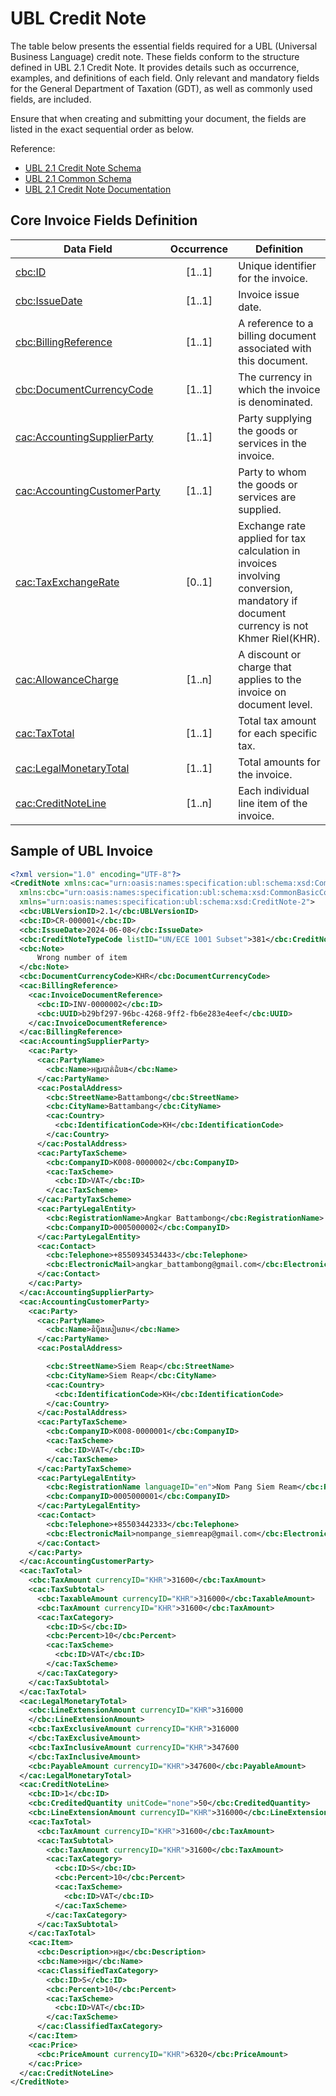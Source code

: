 # UBL Credit Note

The table below presents the essential fields required for a UBL (Universal Business Language) credit note. These fields conform to the structure defined in UBL 2.1 Credit Note. It provides details such as occurrence, examples, and definitions of each field. Only relevant and mandatory fields for the General Department of Taxation (GDT), as well as commonly used fields, are included.

Ensure that when creating and submitting your document, the fields are listed in the exact sequential order as below.

Reference:
* [UBL 2.1 Credit Note Schema](https://docs.oasis-open.org/ubl/os-UBL-2.1/xsd/maindoc/UBL-CreditNote-2.1.xsd)
* [UBL 2.1 Common Schema](https://docs.oasis-open.org/ubl/os-UBL-2.1/xsd/common/) 
* [UBL 2.1 Credit Note Documentation](http://www.datypic.com/sc/ubl21/e-ns23_CreditNote.html) 

## Core Invoice Fields Definition
| Data Field            | Occurrence |                        Definition |
|-----------------------|:------------:|-----------------------------------|
|[cbc:ID](./credit-note/id.mdx) |	[1..1] |Unique identifier for the invoice.|
|[cbc:IssueDate](./credit-note/issue-date.mdx) |	[1..1] |Invoice issue date.
|[cbc:BillingReference](./debit-note/billing-reference.mdx) | [1..1] | A reference to a billing document associated with this document.
|[cbc:DocumentCurrencyCode](./credit-note/document-currency-code.mdx) |	[1..1]	|The currency in which the invoice is denominated.
|[cac:AccountingSupplierParty](./credit-note/accounting-supplier-party.mdx) |	[1..1] |	Party supplying the goods or services in the invoice.
|[cac:AccountingCustomerParty](./credit-note/accounting-customer-party.mdx) |	[1..1] |	Party to whom the goods or services are supplied.
|[cac:TaxExchangeRate](./credit-note/tax-exchange-rate.mdx) |	[0..1] |	Exchange rate applied for tax calculation in invoices involving conversion, mandatory if document currency is not Khmer Riel(KHR).
|[cac:AllowanceCharge](./credit-note/allowance-charge.mdx) |	[1..n] |	A discount or charge that applies to the invoice on document level.
|[cac:TaxTotal](./credit-note/tax-total.mdx) |	[1..1] |	Total tax amount for each specific tax.
|[cac:LegalMonetaryTotal](./credit-note/legal-monetary-total.mdx) | [1..1] |	Total amounts for the invoice.
|[cac:CreditNoteLine](./credit-note/credit-note-line.mdx) |	[1..n] |	Each individual line item of the invoice.

## Sample of UBL Invoice 
```xml
<?xml version="1.0" encoding="UTF-8"?>
<CreditNote xmlns:cac="urn:oasis:names:specification:ubl:schema:xsd:CommonAggregateComponents-2"
  xmlns:cbc="urn:oasis:names:specification:ubl:schema:xsd:CommonBasicComponents-2"
  xmlns="urn:oasis:names:specification:ubl:schema:xsd:CreditNote-2">
  <cbc:UBLVersionID>2.1</cbc:UBLVersionID>
  <cbc:ID>CR-000001</cbc:ID>
  <cbc:IssueDate>2024-06-08</cbc:IssueDate>
  <cbc:CreditNoteTypeCode listID="UN/ECE 1001 Subset">381</cbc:CreditNoteTypeCode>
  <cbc:Note>
      Wrong number of item
  </cbc:Note>
  <cbc:DocumentCurrencyCode>KHR</cbc:DocumentCurrencyCode>
  <cac:BillingReference>
    <cac:InvoiceDocumentReference>
      <cbc:ID>INV-0000002</cbc:ID>
      <cbc:UUID>b29bf297-96bc-4268-9ff2-fb6e283e4eef</cbc:UUID>
    </cac:InvoiceDocumentReference>
  </cac:BillingReference>
  <cac:AccountingSupplierParty>
    <cac:Party>
      <cac:PartyName>
        <cbc:Name>អង្ករបាត់ដំបង</cbc:Name>
      </cac:PartyName>
      <cac:PostalAddress>
        <cbc:StreetName>Battambong</cbc:StreetName>
        <cbc:CityName>Battambang</cbc:CityName>
        <cac:Country>
          <cbc:IdentificationCode>KH</cbc:IdentificationCode>
        </cac:Country>
      </cac:PostalAddress>
      <cac:PartyTaxScheme>
        <cbc:CompanyID>K008-0000002</cbc:CompanyID>
        <cac:TaxScheme>
          <cbc:ID>VAT</cbc:ID>
        </cac:TaxScheme>
      </cac:PartyTaxScheme>
      <cac:PartyLegalEntity>
        <cbc:RegistrationName>Angkar Battambong</cbc:RegistrationName>
        <cbc:CompanyID>0005000002</cbc:CompanyID>
      </cac:PartyLegalEntity>
      <cac:Contact>
        <cbc:Telephone>+8550934534433</cbc:Telephone>
        <cbc:ElectronicMail>angkar_battambong@gmail.com</cbc:ElectronicMail>
      </cac:Contact>
    </cac:Party>
  </cac:AccountingSupplierParty>
  <cac:AccountingCustomerParty>
    <cac:Party>
      <cac:PartyName>
        <cbc:Name>នំបុ័ងសៀមរាម</cbc:Name>
      </cac:PartyName>
      <cac:PostalAddress>

        <cbc:StreetName>Siem Reap</cbc:StreetName>
        <cbc:CityName>Siem Reap</cbc:CityName>
        <cac:Country>
          <cbc:IdentificationCode>KH</cbc:IdentificationCode>
        </cac:Country>
      </cac:PostalAddress>
      <cac:PartyTaxScheme>
        <cbc:CompanyID>K008-0000001</cbc:CompanyID>
        <cac:TaxScheme>
          <cbc:ID>VAT</cbc:ID>
        </cac:TaxScheme>
      </cac:PartyTaxScheme>
      <cac:PartyLegalEntity>
        <cbc:RegistrationName languageID="en">Nom Pang Siem Ream</cbc:RegistrationName>
        <cbc:CompanyID>0005000001</cbc:CompanyID>
      </cac:PartyLegalEntity>
      <cac:Contact>
        <cbc:Telephone>+85503442333</cbc:Telephone>
        <cbc:ElectronicMail>nompange_siemreap@gmail.com</cbc:ElectronicMail>
      </cac:Contact>
    </cac:Party>
  </cac:AccountingCustomerParty>
  <cac:TaxTotal>
    <cbc:TaxAmount currencyID="KHR">31600</cbc:TaxAmount>
    <cac:TaxSubtotal>
      <cbc:TaxableAmount currencyID="KHR">316000</cbc:TaxableAmount>
      <cbc:TaxAmount currencyID="KHR">31600</cbc:TaxAmount>
      <cac:TaxCategory>
        <cbc:ID>S</cbc:ID>
        <cbc:Percent>10</cbc:Percent>
        <cac:TaxScheme>
          <cbc:ID>VAT</cbc:ID>
        </cac:TaxScheme>
      </cac:TaxCategory>
    </cac:TaxSubtotal>
  </cac:TaxTotal>
  <cac:LegalMonetaryTotal>
    <cbc:LineExtensionAmount currencyID="KHR">316000
    </cbc:LineExtensionAmount>
    <cbc:TaxExclusiveAmount currencyID="KHR">316000
    </cbc:TaxExclusiveAmount>
    <cbc:TaxInclusiveAmount currencyID="KHR">347600
    </cbc:TaxInclusiveAmount>
    <cbc:PayableAmount currencyID="KHR">347600</cbc:PayableAmount>
  </cac:LegalMonetaryTotal>
  <cac:CreditNoteLine>
    <cbc:ID>1</cbc:ID>
    <cbc:CreditedQuantity unitCode="none">50</cbc:CreditedQuantity>
    <cbc:LineExtensionAmount currencyID="KHR">316000</cbc:LineExtensionAmount>
    <cac:TaxTotal>
      <cbc:TaxAmount currencyID="KHR">31600</cbc:TaxAmount>
      <cac:TaxSubtotal>
        <cbc:TaxAmount currencyID="KHR">31600</cbc:TaxAmount>
        <cac:TaxCategory>
          <cbc:ID>S</cbc:ID>
          <cbc:Percent>10</cbc:Percent>
          <cac:TaxScheme>
            <cbc:ID>VAT</cbc:ID>
          </cac:TaxScheme>
        </cac:TaxCategory>
      </cac:TaxSubtotal>
    </cac:TaxTotal>
    <cac:Item>
      <cbc:Description>អង្ករ</cbc:Description>
      <cbc:Name>អង្ករ</cbc:Name>
      <cac:ClassifiedTaxCategory>
        <cbc:ID>S</cbc:ID>
        <cbc:Percent>10</cbc:Percent>
        <cac:TaxScheme>
          <cbc:ID>VAT</cbc:ID>
        </cac:TaxScheme>
      </cac:ClassifiedTaxCategory>
    </cac:Item>
    <cac:Price>
      <cbc:PriceAmount currencyID="KHR">6320</cbc:PriceAmount>
    </cac:Price>
  </cac:CreditNoteLine>
</CreditNote>
```